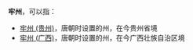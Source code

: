 '''牢州'''，可以指：
*[[牢州_(贵州)|牢州 (贵州)]]，唐朝时设置的州，在今贵州省境
*[[牢州_(广西)|牢州 (广西)]]，唐朝时设置的州，在今广西壮族自治区境

{{Disambig|L|Cat=二字中国州名消歧义}}